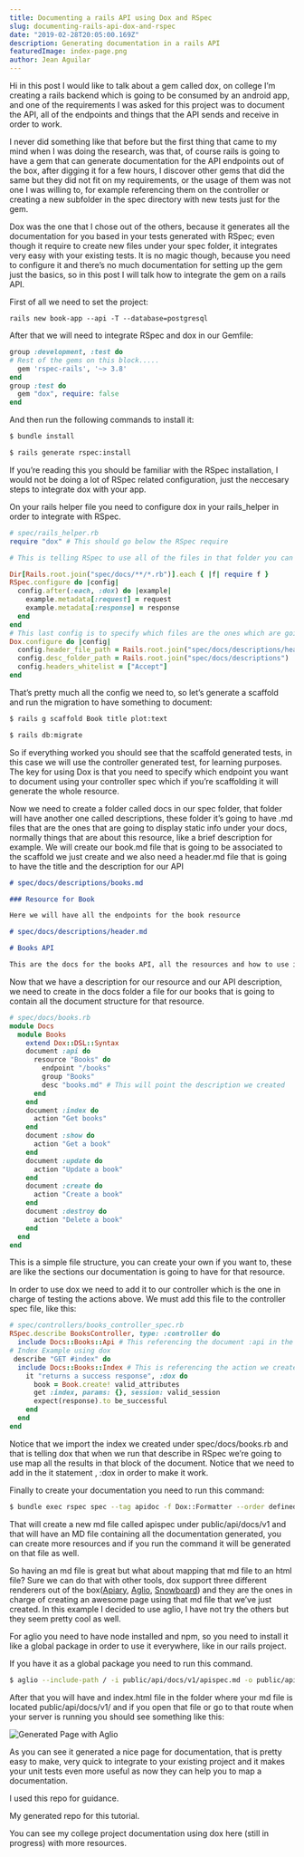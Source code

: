 ```yaml
---
title: Documenting a rails API using Dox and RSpec
slug: documenting-rails-api-dox-and-rspec
date: "2019-02-28T20:05:00.169Z"
description: Generating documentation in a rails API
featuredImage: index-page.png
author: Jean Aguilar
---
```


Hi in this post I would like to talk about a gem called <Link target="_blank" to="https://github.com/infinum/dox">dox</Link>, on college I’m creating a rails backend which is going to be consumed by an android app, and one of the requirements I was asked for this project was to document the API, all of the endpoints and things that the API sends and receive in order to work.

I never did something like that before but the first thing that came to my mind when I was doing the research, was that, of course rails is going to have a gem that can generate documentation for the API endpoints out of the box, after digging it for a few hours, I discover other gems that did the same but they did not fit on my requirements, or the usage of them was not one I was willing to, for example referencing them on the controller or creating a new subfolder in the spec directory with new tests just for the gem.

Dox was the one that I chose out of the others, because it generates all the documentation for you based in your tests generated with RSpec; even though it require to create new files under your spec folder, it integrates very easy with your existing tests. It is no magic though, because you need to configure it and there’s no much documentation for setting up the gem just the basics, so in this post I will talk how to integrate the gem on a rails API.

First of all we need to set the project:

```language-shell
rails new book-app --api -T --database=postgresql
```

After that we will need to integrate RSpec and dox in our Gemfile:

```ruby
group :development, :test do
# Rest of the gems on this block.....
  gem 'rspec-rails', '~> 3.8'
end
group :test do
  gem "dox", require: false
end
```

And then run the following commands to install it:

```bash
$ bundle install
```

```bash
$ rails generate rspec:install
```

If you’re reading this you should be familiar with the RSpec installation, I would not be doing a lot of RSpec related configuration, just the neccesary steps to integrate dox with your app.

On your rails helper file you need to configure dox in your rails_helper in order to integrate with RSpec.

```ruby
# spec/rails_helper.rb
require "dox" # This should go below the RSpec require

# This is telling RSpec to use all of the files in that folder you can name it as you want, in this case it will be "docs"

Dir[Rails.root.join("spec/docs/**/*.rb")].each { |f| require f }
RSpec.configure do |config|
  config.after(:each, :dox) do |example|
    example.metadata[:request] = request
    example.metadata[:response] = response
  end
end
# This last config is to specify which files are the ones which are going to be in charge to be associated with the created resource
Dox.configure do |config|
  config.header_file_path = Rails.root.join("spec/docs/descriptions/header.md")
  config.desc_folder_path = Rails.root.join("spec/docs/descriptions")
  config.headers_whitelist = ["Accept"]
end
```

That’s pretty much all the config we need to, so let’s generate a scaffold and run the migration to have something to document:

```bash
$ rails g scaffold Book title plot:text
```

```bash
$ rails db:migrate
```

So if everything worked you should see that the scaffold generated tests, in this case we will use the controller generated test, for learning purposes. The key for using Dox is that you need to specify which endpoint you want to document using your controller spec which if you’re scaffolding it will generate the whole resource.

Now we need to create a folder called docs in our spec folder, that folder will have another one called descriptions, these folder it’s going to have .md files that are the ones that are going to display static info under your docs, normally things that are about this resource, like a brief description for example. We will create our book.md file that is going to be associated to the scaffold we just create and we also need a header.md file that is going to have the title and the description for our API

```md
# spec/docs/descriptions/books.md

### Resource for Book

Here we will have all the endpoints for the book resource

# spec/docs/descriptions/header.md

# Books API

This are the docs for the books API, all the resources and how to use it.
```

Now that we have a description for our resource and our API description, we need to create in the docs folder a file for our books that is going to contain all the document structure for that resource.

```ruby
# spec/docs/books.rb
module Docs
  module Books
    extend Dox::DSL::Syntax
    document :api do
      resource "Books" do
        endpoint "/books"
        group "Books"
        desc "books.md" # This will point the description we created
      end
    end
    document :index do
      action "Get books"
    end
    document :show do
      action "Get a book"
    end
    document :update do
      action "Update a book"
    end
    document :create do
      action "Create a book"
    end
    document :destroy do
      action "Delete a book"
    end
  end
end
```

This is a simple file structure, you can create your own if you want to, these are like the sections our documentation is going to have for that resource.

In order to use dox we need to add it to our controller which is the one in charge of testing the actions above. We must add this file to the controller spec file, like this:

```ruby
# spec/controllers/books_controller_spec.rb
RSpec.describe BooksController, type: :controller do
  include Docs::Books::Api # This referencing the document :api in the books.rb file in our docs folder
# Index Example using dox
 describe "GET #index" do
  include Docs::Books::Index # This is referencing the action we created under books.rb
    it "returns a success response", :dox do
      book = Book.create! valid_attributes
      get :index, params: {}, session: valid_session
      expect(response).to be_successful
    end
  end
end
```

Notice that we import the index we created under spec/docs/books.rb and that is telling dox that when we run that describe in RSpec we’re going to use map all the results in that block of the document. Notice that we need to add in the it statement , :dox in order to make it work.

Finally to create your documentation you need to run this command:

```bash
$ bundle exec rspec spec --tag apidoc -f Dox::Formatter --order defined --out public/api/docs/v1/apispec.md
```

That will create a new md file called apispec under public/api/docs/v1 and that will have an MD file containing all the documentation generated, you can create more resources and if you run the command it will be generated on that file as well.

So having an md file is great but what about mapping that md file to an html file? Sure we can do that with other tools, dox support three different renderers out of the box([Apiary](https://apiary.io/), [Aglio](https://apiary.io/), [Snowboard](https://github.com/bukalapak/snowboard)) and they are the ones in charge of creating an awesome page using that md file that we’ve just created. In this example I decided to use aglio, I have not try the others but they seem pretty cool as well.

For aglio you need to have node installed and npm, so you need to install it like a global package in order to use it everywhere, like in our rails project.

If you have it as a global package you need to run this command.

```bash
$ aglio --include-path / -i public/api/docs/v1/apispec.md -o public/api/docs/v1/index.html
```

After that you will have and index.html file in the folder where your md file is located public/api/docs/v1/ and if you open that file or go to that route when your server is running you should see something like this:

![Generated Page with Aglio](./index-page.png)

As you can see it generated a nice page for documentation, that is pretty easy to make, very quick to integrate to your existing project and it makes your unit tests even more useful as now they can help you to map a documentation.

I used this <Link target="_blank" to="https://github.com/infinum/dox-demo">repo</Link> for guidance.

My generated <Link target="_blank" to="https://github.com/jeanm182/Book-Example">repo</Link> for this tutorial.

You can see my college project documentation using dox <Link target="_blank" to="https://ticoplaces.herokuapp.com/api/docs/v1/">here</Link> (still in progress) with more resources.
